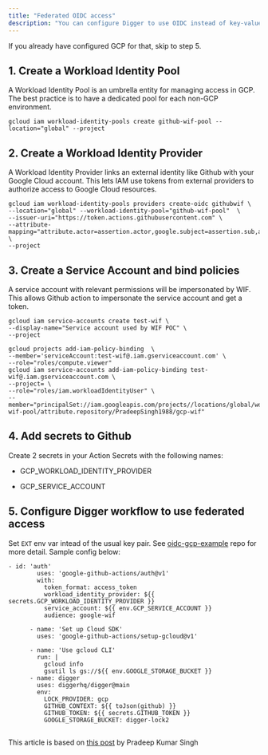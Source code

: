 ```yaml
---
title: "Federated OIDC access"
description: "You can configure Digger to use OIDC instead of key-value pairs."
---
```


If you already have configured GCP for that, skip to step 5.

## 1\. Create a Workload Identity Pool

A Workload Identity Pool is an umbrella entity for managing access in GCP. The best practice is to have a dedicated pool for each non-GCP environment.

```
gcloud iam workload-identity-pools create github-wif-pool --location="global" --project 
```

## 2\. Create a Workload Identity Provider

A Workload Identity Provider links an external identity like Github with your Google Cloud account. This lets IAM use tokens from external providers to authorize access to Google Cloud resources.

```
gcloud iam workload-identity-pools providers create-oidc githubwif \
--location="global" --workload-identity-pool="github-wif-pool"  \
--issuer-uri="https://token.actions.githubusercontent.com" \
--attribute-mapping="attribute.actor=assertion.actor,google.subject=assertion.sub,attribute.repository=assertion.repository" \
--project 
```

## 3\. Create a Service Account and bind policies

A service account with relevant permissions will be impersonated by WIF. This allows Github action to impersonate the service account and get a token.

```
gcloud iam service-accounts create test-wif \
--display-name="Service account used by WIF POC" \
--project 

gcloud projects add-iam-policy-binding  \
--member='serviceAccount:test-wif@.iam.gserviceaccount.com' \
--role="roles/compute.viewer"
gcloud iam service-accounts add-iam-policy-binding test-wif@.iam.gserviceaccount.com \
--project= \
--role="roles/iam.workloadIdentityUser" \
--member="principalSet://iam.googleapis.com/projects//locations/global/workloadIdentityPools/github-wif-pool/attribute.repository/PradeepSingh1988/gcp-wif"
```

## 4\. Add secrets to Github

Create 2 secrets in your Action Secrets with the following names:

* GCP\_WORKLOAD\_IDENTITY\_PROVIDER

* GCP\_SERVICE\_ACCOUNT

## 5\. Configure Digger workflow to use federated access

Set `EXT` env var intead of the usual key pair. See [oidc-gcp-example](https://github.com/diggerhq/digger-gcp-ocid-demo) repo for more detail. Sample config below:

```
- id: 'auth'
        uses: 'google-github-actions/auth@v1'
        with:
          token_format: access_token
          workload_identity_provider: ${{ secrets.GCP_WORKLOAD_IDENTITY_PROVIDER }}
          service_account: ${{ env.GCP_SERVICE_ACCOUNT }}
          audience: google-wif

      - name: 'Set up Cloud SDK'
        uses: 'google-github-actions/setup-gcloud@v1'

      - name: 'Use gcloud CLI'
        run: |
          gcloud info
          gsutil ls gs://${{ env.GOOGLE_STORAGE_BUCKET }}
      - name: digger
        uses: diggerhq/digger@main
        env:
          LOCK_PROVIDER: gcp
          GITHUB_CONTEXT: ${{ toJson(github) }}
          GITHUB_TOKEN: ${{ secrets.GITHUB_TOKEN }}
          GOOGLE_STORAGE_BUCKET: digger-lock2
```

## 

<Note>This article is based on [this post](https://medium.com/google-cloud/how-does-the-gcp-workload-identity-federation-work-with-github-provider-a9397efd7158) by Pradeep Kumar Singh</Note>